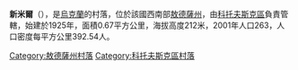 {{expand|time=2016-09-03T01:16:00+00:00}}
{{unreferenced|time=2016-09-03T01:16:00+00:00}}
{{coord|47|40|50|N|29|47|56|E|scale:30000|display=title}}

'''新米爾'''（{{lang-uk|Новий Мир}}），是[[烏克蘭|烏克蘭]]的村落，位於該國西南部[[敖德薩州|敖德薩州]]，由[[科托夫斯克區|科托夫斯克區]]負責管轄，始建於1925年，面積0.67平方公里，海拔高度212米，2001年人口263，人口密度每平方公里392.54人。

{{DEFAULTSORT:Новий Мир}}
[[Category:敖德薩州村落|Category:敖德薩州村落]]
[[Category:科托夫斯克區村落|Category:科托夫斯克區村落]]


{{Odessa-geo-stub}}